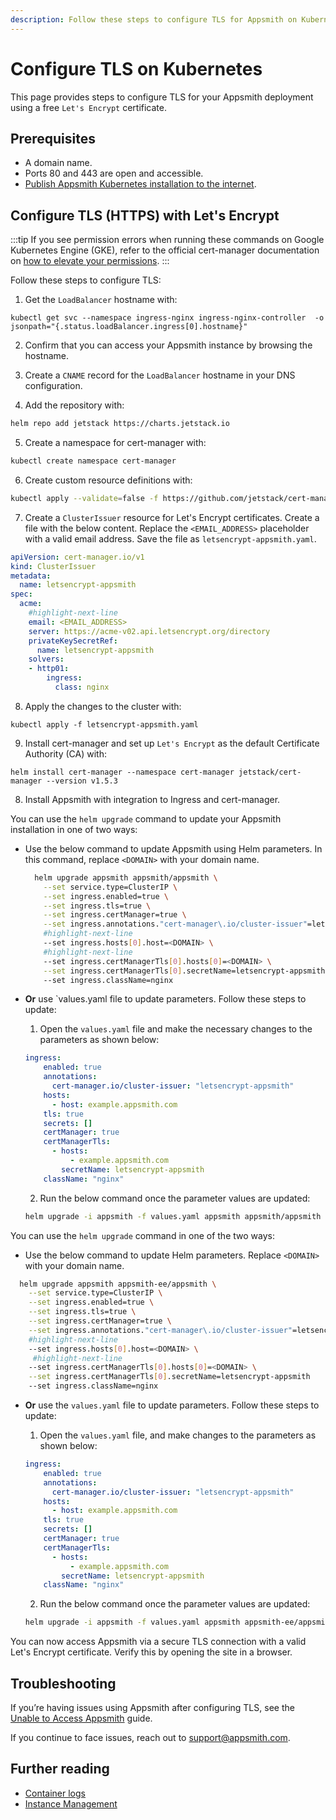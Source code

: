 ```yaml
---
description: Follow these steps to configure TLS for Appsmith on Kubernetes.
---
```


# Configure TLS on Kubernetes

This page provides steps to configure TLS for your Appsmith deployment using a free `Let's Encrypt` certificate.

## Prerequisites
* A domain name.
* Ports 80 and 443 are open and accessible.
* [Publish Appsmith Kubernetes installation to the internet](/getting-started/setup/installation-guides/kubernetes/publish-appsmith-online).

## Configure TLS (HTTPS) with Let's Encrypt
:::tip
If you see permission errors when running these commands on Google Kubernetes Engine (GKE), refer to the official cert-manager documentation on [how to elevate your permissions](https://docs.cert-manager.io/en/latest/getting-started/install/kubernetes.html).
:::

Follow these steps to configure TLS:

1. Get the `LoadBalancer` hostname with:

  ```
  kubectl get svc --namespace ingress-nginx ingress-nginx-controller  -o jsonpath="{.status.loadBalancer.ingress[0].hostname}"
  ```

2. Confirm that you can access your Appsmith instance by browsing the hostname.

3. Create a `CNAME` record for the `LoadBalancer` hostname in your DNS configuration.

4. Add the repository with:

  ```bash
  helm repo add jetstack https://charts.jetstack.io
  ```
5. Create a namespace for cert-manager with:
  ```bash
  kubectl create namespace cert-manager
  ```
6. Create custom resource definitions with:
  ```bash
  kubectl apply --validate=false -f https://github.com/jetstack/cert-manager/releases/download/v1.5.3/cert-manager.crds.yaml
  ```

7. Create a `ClusterIssuer` resource for Let's Encrypt certificates. Create a file with the below content. Replace the `<EMAIL_ADDRESS>` placeholder with a valid email address. Save the file as `letsencrypt-appsmith.yaml`.

  ```yaml
  apiVersion: cert-manager.io/v1
  kind: ClusterIssuer
  metadata:
    name: letsencrypt-appsmith
  spec:
    acme:
      #highlight-next-line
      email: <EMAIL_ADDRESS>
      server: https://acme-v02.api.letsencrypt.org/directory
      privateKeySecretRef:
        name: letsencrypt-appsmith
      solvers:
      - http01:
          ingress:
            class: nginx
  ```

8. Apply the changes to the cluster with:

  ```
  kubectl apply -f letsencrypt-appsmith.yaml
  ```

9. Install cert-manager and set up `Let's Encrypt` as the default Certificate Authority (CA) with:

  ```  
  helm install cert-manager --namespace cert-manager jetstack/cert-manager --version v1.5.3
  ```

8. Install Appsmith with integration to Ingress and cert-manager.

<Tabs groupId="appsmithEditions">
<TabItem label="Community Edition" value="communityEdition">

You can use the `helm upgrade` command to update your Appsmith installation in one of two ways:

  * Use the below command to update Appsmith using Helm parameters. In this command, replace `<DOMAIN>` with your domain name.

      ```bash
        helm upgrade appsmith appsmith/appsmith \
          --set service.type=ClusterIP \
          --set ingress.enabled=true \
          --set ingress.tls=true \
          --set ingress.certManager=true \
          --set ingress.annotations."cert-manager\.io/cluster-issuer"=letsencrypt-appsmith \
          #highlight-next-line
          --set ingress.hosts[0].host=<DOMAIN> \
          #highlight-next-line
          --set ingress.certManagerTls[0].hosts[0]=<DOMAIN> \
          --set ingress.certManagerTls[0].secretName=letsencrypt-appsmith
          --set ingress.className=nginx
      ```     
  * **Or** use `values.yaml file to update parameters. Follow these steps to update:

    1. Open the `values.yaml` file and make the necessary changes to the parameters as shown below:

      ```yaml
      ingress:
          enabled: true
          annotations:
            cert-manager.io/cluster-issuer: "letsencrypt-appsmith"
          hosts:
            - host: example.appsmith.com
          tls: true
          secrets: []
          certManager: true
          certManagerTls:
            - hosts:
                - example.appsmith.com
              secretName: letsencrypt-appsmith
          className: "nginx"
      ```
      2. Run the below command once the parameter values are updated:

      ```bash
      helm upgrade -i appsmith -f values.yaml appsmith appsmith/appsmith
      ```

</TabItem>
  <TabItem label="Business Edition" value="businessEdition"> 

 You can use the `helm upgrade` command in one of the two ways:

  * Use the below command to update Helm parameters. Replace `<DOMAIN>` with your domain name.

```bash
  helm upgrade appsmith appsmith-ee/appsmith \
    --set service.type=ClusterIP \
    --set ingress.enabled=true \
    --set ingress.tls=true \
    --set ingress.certManager=true \
    --set ingress.annotations."cert-manager\.io/cluster-issuer"=letsencrypt-appsmith \
    #highlight-next-line
    --set ingress.hosts[0].host=<DOMAIN> \
     #highlight-next-line
    --set ingress.certManagerTls[0].hosts[0]=<DOMAIN> \
    --set ingress.certManagerTls[0].secretName=letsencrypt-appsmith
    --set ingress.className=nginx
```     

  * **Or** use the `values.yaml` file to update parameters. Follow these steps to update:

    1. Open the `values.yaml` file, and make changes to the parameters as shown below:   

    ```yaml
    ingress:
        enabled: true
        annotations:
          cert-manager.io/cluster-issuer: "letsencrypt-appsmith"
        hosts:
          - host: example.appsmith.com
        tls: true
        secrets: []
        certManager: true
        certManagerTls:
          - hosts:
              - example.appsmith.com
            secretName: letsencrypt-appsmith
        className: "nginx"

    ```

    2. Run the below command once the parameter values are updated:

    ```bash
    helm upgrade -i appsmith -f values.yaml appsmith appsmith-ee/appsmith
    ```

</TabItem>
</Tabs> 

You can now access Appsmith via a secure TLS connection with a valid Let's Encrypt certificate. Verify this by opening the site in a browser.

## Troubleshooting

If you’re having issues using Appsmith after configuring TLS, see the [Unable to Access Appsmith](/help-and-support/troubleshooting-guide/deployment-errors#unable-to-access-appsmith) guide. 

If you continue to face issues, reach out to [support@appsmith.com](mailto:support@appsmith.com).

## Further reading
- [Container logs](/learning-and-resources/how-to-guides/how-to-get-container-logs)
- [Instance Management](/getting-started/setup/instance-management) 
